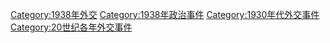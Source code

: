 [[Category:1938年外交|Category:1938年外交]]
[[Category:1938年政治事件|Category:1938年政治事件]]
[[Category:1930年代外交事件|Category:1930年代外交事件]]
[[Category:20世纪各年外交事件|Category:20世纪各年外交事件]]